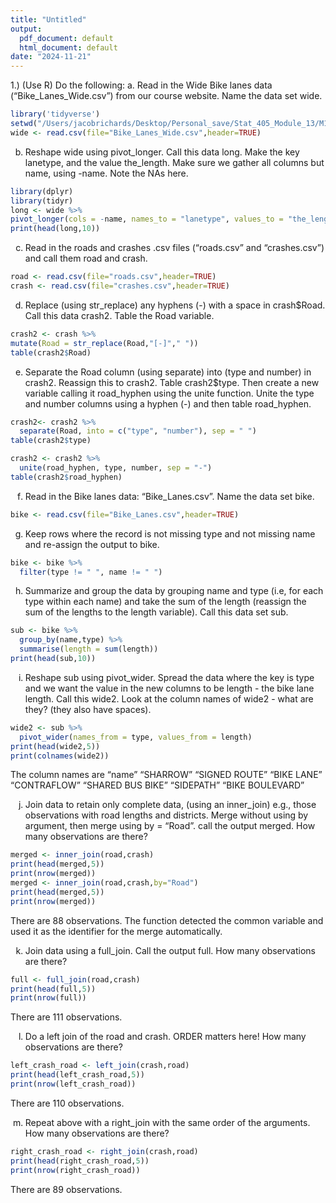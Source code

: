 ```yaml
---
title: "Untitled"
output:
  pdf_document: default
  html_document: default
date: "2024-11-21"
---
```

1.) (Use R) Do the following:
a. Read in the Wide Bike lanes data (“Bike_Lanes_Wide.csv”) from our course website. Name the data
set wide.
```r
library('tidyverse')
setwd("/Users/jacobrichards/Desktop/Personal_save/Stat_405_Module_13/M13_Homework")
wide <- read.csv(file="Bike_Lanes_Wide.csv",header=TRUE)
```

b. Reshape wide using pivot_longer. Call this data long. Make the key lanetype, and the value
the_length. Make sure we gather all columns but name, using -name. Note the NAs here.

```r
library(dplyr)
library(tidyr)
long <- wide %>% 
pivot_longer(cols = -name, names_to = "lanetype", values_to = "the_length")
print(head(long,10))
```

c. Read in the roads and crashes .csv files (“roads.csv” and “crashes.csv”) and call them road and crash.
```r
road <- read.csv(file="roads.csv",header=TRUE)
crash <- read.csv(file="crashes.csv",header=TRUE)
```

d. Replace (using str_replace) any hyphens (-) with a space in crash$Road. Call this data crash2.
Table the Road variable.

```r
crash2 <- crash %>%
mutate(Road = str_replace(Road,"[-]"," "))
table(crash2$Road)
```

e. Separate the Road column (using separate) into (type and number) in crash2. Reassign this to
crash2. Table crash2$type. Then create a new variable calling it road_hyphen using the unite
function. Unite the type and number columns using a hyphen (-) and then table road_hyphen.

```r
crash2<- crash2 %>%
  separate(Road, into = c("type", "number"), sep = " ")
table(crash2$type)

crash2 <- crash2 %>%
  unite(road_hyphen, type, number, sep = "-")
table(crash2$road_hyphen)

```

f. Read in the Bike lanes data: “Bike_Lanes.csv”. Name the data set bike.

```r
bike <- read.csv(file="Bike_Lanes.csv",header=TRUE)
```

g. Keep rows where the record is not missing type and not missing name and re-assign the output to
bike.

```r
bike <- bike %>%
  filter(type != " ", name != " ")
```

h. Summarize and group the data by grouping name and type (i.e, for each type within each name) and
take the sum of the length (reassign the sum of the lengths to the length variable). Call this data set
sub.

```r
sub <- bike %>%
  group_by(name,type) %>%
  summarise(length = sum(length))
print(head(sub,10))
```

i. Reshape sub using pivot_wider. Spread the data where the key is type and we want the value in
the new columns to be length - the bike lane length. Call this wide2. Look at the column names of
wide2 - what are they? (they also have spaces).

```r
wide2 <- sub %>%
  pivot_wider(names_from = type, values_from = length)
print(head(wide2,5))
print(colnames(wide2))
```

The column names are "name"   "SHARROW"   "SIGNED ROUTE"  "BIKE LANE"  "CONTRAFLOW"   "SHARED BUS BIKE"  "SIDEPATH"   "BIKE BOULEVARD"

j. Join data to retain only complete data, (using an inner_join) e.g., those observations with road
lengths and districts. Merge without using by argument, then merge using by = "Road". call the
output merged. How many observations are there?

```r
merged <- inner_join(road,crash)
print(head(merged,5))
print(nrow(merged))
merged <- inner_join(road,crash,by="Road")
print(head(merged,5))
print(nrow(merged))
```

There are 88 observations. The function detected the common variable and used it as the identifier for the merge automatically. 

k. Join data using a full_join. Call the output full. How many observations are there?
```r
full <- full_join(road,crash)
print(head(full,5))
print(nrow(full))
```

There are 111 observations.

l. Do a left join of the road and crash. ORDER matters here! How many observations are there?
```r
left_crash_road <- left_join(crash,road)
print(head(left_crash_road,5))
print(nrow(left_crash_road))
```

There are 110 observations. 

m. Repeat above with a right_join with the same order of the arguments. How many observations are
there?
```r
right_crash_road <- right_join(crash,road)
print(head(right_crash_road,5))
print(nrow(right_crash_road))
```

There are 89 observations. 



